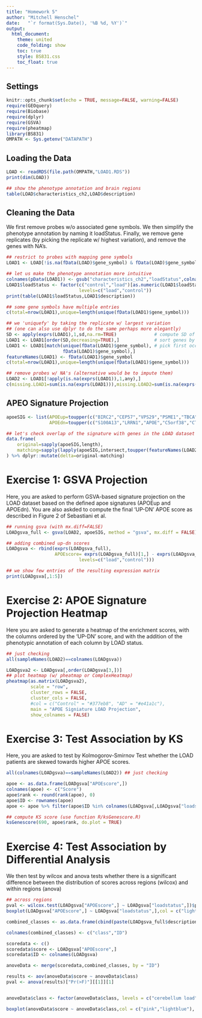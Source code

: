 ```yaml
---
title: "Homework 5"
author: "Mitchell Henschel"
date:   "`r format(Sys.Date(), '%B %d, %Y')`"
output:
  html_document:
    theme: united
    code_folding: show
    toc: true
    style: BS831.css 
    toc_float: true
---
```


## Settings
```r
knitr::opts_chunk$set(echo = TRUE, message=FALSE, warning=FALSE)
require(GEOquery)
require(Biobase)
require(dplyr)
require(GSVA)
require(pheatmap)
library(BS831)
OMPATH <- Sys.getenv("DATAPATH")
```

## Loading the Data
```r
LOAD <- readRDS(file.path(OMPATH,"LOAD1.RDS"))
print(dim(LOAD))
```
```r
## show the phenotype annotation and brain regions
table(LOAD$characteristics_ch2,LOAD$description)
```
## Cleaning the Data
We first remove probes w/o associated gene symbols. We then simplify the phenotype annotation by naming it loadStatus. Finally, we remove gene replicates (by picking the replicate w/ highest variation), and remove the genes with NA’s.
```r
## restrict to probes with mapping gene symbols
LOAD1 <- LOAD[!is.na(fData(LOAD)$gene_symbol) & fData(LOAD)$gene_symbol!="",]; nrow(LOAD1)
```
```r
## let us make the phenotype annotation more intuitive
colnames(pData(LOAD1)) <- gsub("characteristics_ch2","loadStatus",colnames(pData(LOAD1)))
LOAD1$loadStatus <- factor(c("control","load")[as.numeric(LOAD1$loadStatus=="disease: A")+1],
                           levels=c("load","control"))
print(table(LOAD1$loadStatus,LOAD1$description))
```
```r
## some gene symbols have multiple entries
c(total=nrow(LOAD1),unique=length(unique(fData(LOAD1)$gene_symbol)))
```
```r
## we 'uniquefy' by taking the replicate w/ largest variation
## (one can also use dplyr to do the same perhaps more elegantly)
SD <- apply(exprs(LOAD1),1,sd,na.rm=TRUE)              # compute SD of each gene
LOAD1 <- LOAD1[order(SD,decreasing=TRUE),]             # sort genes by SD (largest to smallest)
LOAD1 <- LOAD1[match(unique(fData(LOAD1)$gene_symbol), # pick first occurrence of each
                     fData(LOAD1)$gene_symbol),]
featureNames(LOAD1) <- fData(LOAD1)$gene_symbol
c(total=nrow(LOAD1),unique=length(unique(fData(LOAD1)$gene_symbol)))
```
```r
## remove probes w/ NA's (alternative would be to impute them)
LOAD2 <- LOAD1[!apply(is.na(exprs(LOAD1)),1,any),]
c(missing.LOAD1=sum(is.na(exprs(LOAD1))),missing.LOAD2=sum(is.na(exprs(LOAD2))))
```
## APEO Signature Projection
```r
apoeSIG <- list(APOEup=toupper(c("BIRC2","CEP57","VPS29","PSME1","TBCA","UBA2","KMT2C","KIN","CKAP2")),
                APOEdn=toupper(c("S100A13","LRRN1","APOE","C5orf38","CTF1","APOB","CRYZL1")))

## let's check overlap of the signature with genes in the LOAD dataset
data.frame(
    original=sapply(apoeSIG,length),
    matching=sapply(lapply(apoeSIG,intersect,toupper(featureNames(LOAD2))),length)
) %>% dplyr::mutate(delta=original-matching)
```
# Exercise 1: GSVA Projection
Here, you are asked to perform GSVA-based signature projection on the LOAD dataset based on the defined apoe signatures (APOEup and APOEdn). You are also askded to compute the final ‘UP-DN’ APOE score as described in Figure 2 of Sebastiani et al.
```r
## running gsva (with mx.diff=FALSE)
LOADgsva_full <- gsva(LOAD2, apoeSIG, method = "gsva", mx.diff = FALSE)

## adding combined up-dn scores
LOADgsva <- rbind(exprs(LOADgsva_full),
                  APOEscore= exprs(LOADgsva_full)[1,] - exprs(LOADgsva_full)[2,], loadstatus = factor(c("control","load")[as.numeric(LOAD2$loadStatus)],
                           levels=c("load","control")))

## we show few entries of the resulting expression matrix
print(LOADgsva[,1:5])
```

# Exercise 2: APOE Signature Projection Heatmap
Here you are asked to generate a heatmap of the enrichment scores, with the columns ordered by the ‘UP-DN’ score, and with the addition of the phenotypic annotation of each column by LOAD status.
```r
## just checking
all(sampleNames(LOAD2)==colnames(LOADgsva))

LOADgsva2 <- LOADgsva[,order(LOADgsva[3,])]
## plot heatmap (w/ pheatmap or ComplexHeatmap)
pheatmap(as.matrix(LOADgsva2),
         scale = "row",
         cluster_rows = FALSE,
         cluster_cols = FALSE,
         #col = c("Control" = "#377eb8", "AD" = "#e41a1c"),
         main = "APOE Signiature LOAD Projection",
         show_colnames = FALSE)
```

# Exercise 3: Test Association by KS
Here, you are asked to test by Kolmogorov-Smirnov Test whether the LOAD patients are skewed towards higher APOE scores.
```r
all(colnames(LOADgsva)==sampleNames(LOAD2)) ## just checking

apoe <- as.data.frame(LOADgsva["APOEscore",])
colnames(apoe) <- c("Score")
apoe$rank <- round(rank(apoe), 0)
apoe$ID <- rownames(apoe)
apoe <- apoe %>% filter(apoe$ID %in% colnames(LOADgsva[,LOADgsva["loadstatus",]==2,drop=FALSE]))

## compute KS score (use function R/ksGenescore.R)
ksGenescore(690, apoe$rank, do.plot = TRUE)
```

# Exercise 4: Test Association by Differential Analysis
We then test by wilcox and anova tests whether there is a significant difference between the distribution of scores across regions (wilcox) and within regions (anova)
```r
## across regions
pval <- wilcox.test(LOADgsva["APOEscore",] ~ LOADgsva["loadstatus",])$p.value
boxplot(LOADgsva["APOEscore",] ~ LOADgsva["loadstatus",],col = c("lightblue","pink"), ylab = "APOEscore", xlab = "Wilcox Test", main = "Across Brain Regions", names = c("control", "load"))
```

```r
combined_classes <- as.data.frame(cbind(paste(LOADgsva_full$description,LOADgsva_full$loadStatus),colnames(LOADgsva_full)))

colnames(combined_classes) <- c("class","ID")

scoredata <- c()
scoredata$score <- LOADgsva["APOEscore",]
scoredata$ID <- colnames(LOADgsva)

anoveData <- merge(scoredata,combined_classes, by = "ID")

results <- aov(anoveData$score ~ anoveData$class)
pval <- anova(results)["Pr(>F)"][[1]][1]


anoveData$class <- factor(anoveData$class, levels = c("cerebellum load", "cerebellum control", "DLPFC load", "DLPFC control","visual cortex load", "visual cortex control"))

boxplot(anoveData$score ~ anoveData$class,col = c("pink","lightblue"), ylab = "Apoe score",xlab = NA, main = "within brain regions" )
```

